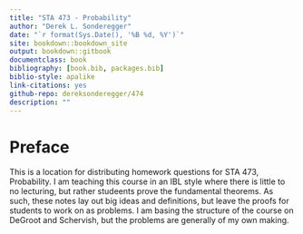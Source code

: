 ```yaml
--- 
title: "STA 473 - Probability"
author: "Derek L. Sonderegger"
date: "`r format(Sys.Date(), '%B %d, %Y')`"
site: bookdown::bookdown_site
output: bookdown::gitbook
documentclass: book
bibliography: [book.bib, packages.bib]
biblio-style: apalike
link-citations: yes
github-repo: dereksonderegger/474
description: ""
---
```


# Preface {-}
This is a location for distributing homework questions for STA 473, Probability.  I am teaching this course in an IBL style where there is little to no lecturing, but rather studeents prove the fundamental theorems. As such, these notes lay out big ideas and definitions, but leave the proofs for students to work on as problems. I am basing the structure of the course on DeGroot and Schervish, but the problems are generally of my own making.




